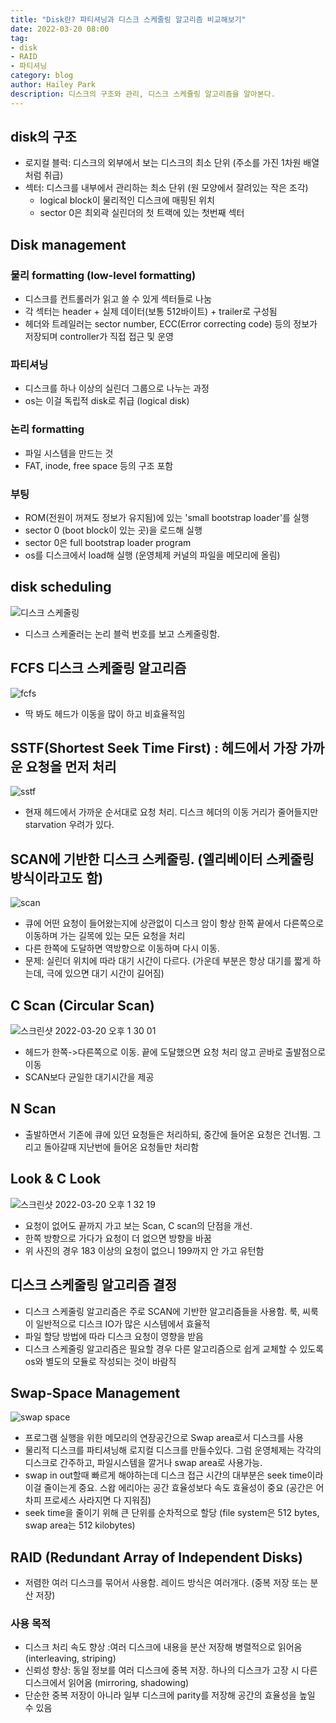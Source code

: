 ```yaml
---
title: "Disk란? 파티셔닝과 디스크 스케줄링 알고리즘 비교해보기"
date: 2022-03-20 08:00
tag:
- disk
- RAID
- 파티셔닝
category: blog
author: Hailey Park
description: 디스크의 구조와 관리, 디스크 스케쥴링 알고리즘을 알아본다.
---
```


## disk의 구조

- 로지컬 블럭: 디스크의 외부에서 보는 디스크의 최소 단위 (주소를 가진 1차원 배열처럼 취급)
- 섹터: 디스크를 내부에서 관리하는 최소 단위 (원 모양에서 잘려있는 작은 조각)
  - logical block이 물리적인 디스크에 매핑된 위치 
  - sector 0은 최외곽 실린더의 첫 트랙에 있는 첫번째 섹터

## Disk management

### 물리 formatting (low-level formatting)
- 디스크를 컨트롤러가 읽고 쓸 수 있게 섹터들로 나눔
- 각 섹터는 header + 실제 데이터(보통 512바이트) + trailer로 구성됨
- 헤더와 트레일러는 sector number, ECC(Error correcting code) 등의 정보가 저장되며 controller가 직접 접근 및 운영

### 파티셔닝
- 디스크를 하나 이상의 실린더 그룹으로 나누는 과정
- os는 이걸 독립적 disk로 취급 (logical disk)

### 논리 formatting
- 파일 시스템을 만드는 것
- FAT, inode, free space 등의 구조 포함

### 부팅

- ROM(전원이 꺼져도 정보가 유지됨)에 있는 'small bootstrap loader'를 실행 
- sector 0 (boot block이 있는 곳)을 로드해 실행
- sector 0은 full bootstrap loader program
- os를 디스크에서 load해 실행 (운영체제 커널의 파일을 메모리에 올림)

## disk scheduling

![디스크 스케줄링](https://user-images.githubusercontent.com/50111853/159148036-c372d5a1-4e93-49bb-83b9-56b666e17eb5.png)

- 디스크 스케줄러는 논리 블럭 번호를 보고 스케줄링함.

## FCFS 디스크 스케줄링 알고리즘

![fcfs](https://user-images.githubusercontent.com/50111853/159148126-67014b53-b456-4cae-965d-319f3d59f4a4.png)
- 딱 봐도 헤드가 이동을 많이 하고 비효율적임

## SSTF(Shortest Seek Time First) : 헤드에서 가장 가까운 요청을 먼저 처리

![sstf](https://user-images.githubusercontent.com/50111853/159148152-ae0d187a-24b5-40a2-9afd-21037beca46a.png)
- 현재 헤드에서 가까운 순서대로 요청 처리. 디스크 헤더의 이동 거리가 줄어들지만 starvation 우려가 있다.

## SCAN에 기반한 디스크 스케줄링. (엘리베이터 스케줄링 방식이라고도 함)

![scan](https://user-images.githubusercontent.com/50111853/159148209-6229b149-51f2-46ac-8f0b-d31673125e01.png)

- 큐에 어떤 요청이 들어왔는지에 상관없이 디스크 암이 항상 한쪽 끝에서 다른쪽으로 이동하며 가는 길목에 있는 모든 요청을 처리
- 다른 한쪽에 도달하면 역방향으로 이동하며 다시 이동.
- 문제: 실린더 위치에 따라 대기 시간이 다르다. (가운데 부분은 항상 대기를 짧게 하는데, 극에 있으면 대기 시간이 길어짐)

## C Scan (Circular Scan)

![스크린샷 2022-03-20 오후 1 30 01](https://user-images.githubusercontent.com/50111853/159148224-f807cbe2-c942-41a4-8202-c1076afd4e77.png)

- 헤드가 한쪽->다른쪽으로 이동. 끝에 도달했으면 요청 처리 않고 곧바로 출발점으로 이동
- SCAN보다 균일한 대기시간을 제공

## N Scan

- 출발하면서 기존에 큐에 있던 요청들은 처리하되, 중간에 들어온 요청은 건너뜀. 그리고 돌아갈때 지난번에 들어온 요청들만 처리함

## Look & C Look

![스크린샷 2022-03-20 오후 1 32 19](https://user-images.githubusercontent.com/50111853/159148289-64d182aa-7f29-47c1-b2e9-6d91e269f42e.png)

- 요청이 없어도 끝까지 가고 보는 Scan, C scan의 단점을 개선.
- 한쪽 방향으로 가다가 요청이 더 없으면 방향을 바꿈
- 위 사진의 경우 183 이상의 요청이 없으니 199까지 안 가고 유턴함

 ## 디스크 스케줄링 알고리즘 결정
 
 - 디스크 스케줄링 알고리즘은 주로 SCAN에 기반한 알고리즘들을 사용함. 룩, 씨룩이 일반적으로 디스크 IO가 많은 시스템에서 효율적
 - 파일 할당 방법에 따라 디스크 요청이 영향을 받음
 - 디스크 스케줄링 알고리즘은 필요할 경우 다른 알고리즘으로 쉽게 교체할 수 있도록 os와 별도의 모듈로 작성되는 것이 바람직

## Swap-Space Management

![swap space](https://user-images.githubusercontent.com/50111853/159148421-51e543d6-8155-40d1-abcf-156941ffb872.png)

- 프로그램 실행을 위한 메모리의 연장공간으로 Swap area로서 디스크를 사용
- 물리적 디스크를 파티셔닝해 로지컬 디스크를 만들수있다. 그럼 운영체제는 각각의 디스크로 간주하고, 파일시스템을 깔거나 swap area로 사용가능.
- swap in out할때 빠르게 해야하는데 디스크 접근 시간의 대부분은 seek time이라 이걸 줄이는게 중요. 스왑 에리아는 공간 효율성보다 속도 효율성이 중요 (공간은 어차피 프로세스 사라지면 다 지워짐) 
- seek time을 줄이기 위해 큰 단위를 순차적으로 할당 (file system은 512 bytes, swap area는 512 kilobytes)

## RAID (Redundant Array of Independent Disks)

- 저렴한 여러 디스크를 묶어서 사용함. 레이드 방식은 여러개다. (중복 저장 또는 분산 저장)

### 사용 목적

- 디스크 처리 속도 향상 :여러 디스크에 내용을 분산 저장해 병렬적으로 읽어옴 (interleaving, striping)
- 신뢰성 향상: 동일 정보를 여러 디스크에 중복 저장. 하나의 디스크가 고장 시 다른 디스크에서 읽어옴 (mirroring, shadowing)
- 단순한 중복 저장이 아니라 일부 디스크에 parity를 저장해 공간의 효율성을 높일 수 있음